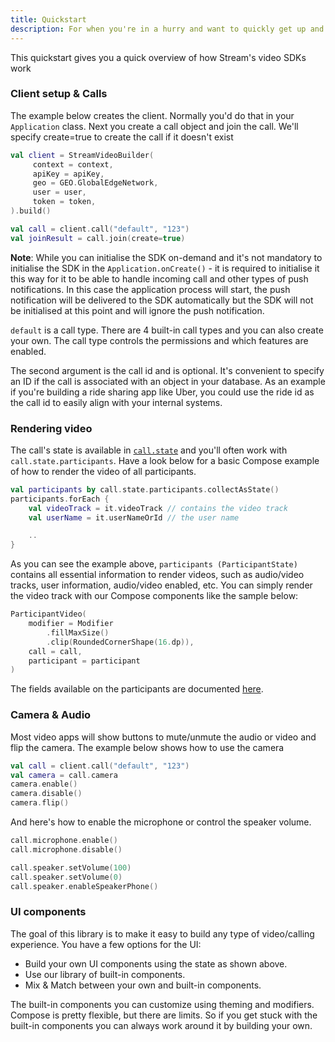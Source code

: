 ```yaml
---
title: Quickstart
description: For when you're in a hurry and want to quickly get up and running
---
```


This quickstart gives you a quick overview of how Stream's video SDKs work

### Client setup & Calls

The example below creates the client. Normally you'd do that in your `Application` class.
Next you create a call object and join the call. We'll specify create=true to create the call if it doesn't exist

```kotlin
val client = StreamVideoBuilder(
     context = context,
     apiKey = apiKey,
     geo = GEO.GlobalEdgeNetwork,
     user = user,
     token = token,
).build()

val call = client.call("default", "123")
val joinResult = call.join(create=true)
```

**Note**: While you can initialise the SDK on-demand and it's not mandatory to initialise the SDK in the `Application.onCreate()` - it is required to initialise it this way for it to be able to handle incoming call and other types of push notifications. In this case the application process will start, the push notification will be delivered to the SDK automatically but the SDK will not be initialised at this point and will ignore the push notification.

`default` is a call type. There are 4 built-in call types and you can also create your own.
The call type controls the permissions and which features are enabled.

The second argument is the call id and is optional. It's convenient to specify an ID if the call is associated with an object in your database.
As an example if you're building a ride sharing app like Uber, you could use the ride id as the call id to easily align with your internal systems.

### Rendering video

The call's state is available in [`call.state`](../03-guides/03-call-and-participant-state.mdx) and you'll often work with `call.state.participants`.
Have a look below for a basic Compose example of how to render the video of all participants.

```kotlin
val participants by call.state.participants.collectAsState()
participants.forEach {
    val videoTrack = it.videoTrack // contains the video track
    val userName = it.userNameOrId // the user name

    ..
}
```

As you can see the example above, `participants (ParticipantState)` contains all essential information to render videos, such as audio/video tracks, user information, audio/video enabled, etc. You can simply render the video track with our Compose components like the sample below:

```kotlin
ParticipantVideo(
    modifier = Modifier
        .fillMaxSize()
        .clip(RoundedCornerShape(16.dp)),
    call = call,
    participant = participant
)
```

The fields available on the participants are documented [here](https://github.com/GetStream/stream-video-android/blob/main/docusaurus/docs/Android/02-guides/03-call-and-participant-state.mdx#participant-state).

### Camera & Audio

Most video apps will show buttons to mute/unmute the audio or video and flip the camera.
The example below shows how to use the camera

```kotlin
val call = client.call("default", "123")
val camera = call.camera
camera.enable()
camera.disable()
camera.flip()
```

And here's how to enable the microphone or control the speaker volume.

```kotlin
call.microphone.enable()
call.microphone.disable()

call.speaker.setVolume(100)
call.speaker.setVolume(0)
call.speaker.enableSpeakerPhone()
```


### UI components

The goal of this library is to make it easy to build any type of video/calling experience. You have a few options for the UI:

* Build your own UI components using the state as shown above.
* Use our library of built-in components.
* Mix & Match between your own and built-in components.

The built-in components you can customize using theming and modifiers. Compose is pretty flexible, but there are limits.
So if you get stuck with the built-in components you can always work around it by building your own.
